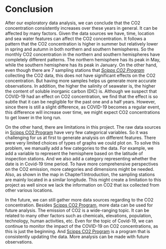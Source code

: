 # Conclusion

After our exploratory data analysis, we can conclude that the CO2 concentration consistently increases over these years in general. It can be affected by many factors. Given the data sources we have, time, location and sea water features can affect the CO2 concentration. It follows a pattern that the CO2 concentration is higher in summer but relatively lower in spring and autumn in both northern and southern hemispheres. So the monthly CO2 concentration in the northern and southern hemispheres have completely different patterns. The northern hemisphere has its peak in May, while the southern hemisphere has its peak in January. On the other hand, even though there are 7 sampling stations that [*Scipps CO2 Program*](https://scrippsco2.ucsd.edu) collecting the CO2 data, this does not have significant effects on the CO2 concentration. But having more samples helps us generate more accurate observations. In addition, the higher the salinity of seawater is, the higher the content of soluble inorganic carbon (DIC) is. Although we suspect that COVID-19 had an effect on CO2 concentration, we find that the effect is so subtle that it can be negligible for the past one and a half years. However, since there is still a slight difference, as COVID-19 becomes a regular event, this difference will increase over time, we might expect CO2 concentrations to get lower in the long run.

On the other hand, there are limitations in this project. The raw data sources in [Scipps CO2 Program](https://scrippsco2.ucsd.edu) have very few categorical variables. So it was challenging for us at first to generate analysis on different features. There were very limited choices of types of graphs we could plot on. To solve this problem, we manually add a few categories to the data. For example, we add a variable to represent the hemisphere based on the latitude of inspection stations. And we also add a category representing whether the date is in Covid-19 time period. To have more comprehensive perspectives on the CO2 emission, more categories and dimensions might be needed. Also, as shown in the map in Chapter1:Introduction, the sampling stations are mainly located in a similar longitude. This might create a limitation to this project as well since we lack the information on CO2 that isx collected from other various locations.

In the future, we can still gather more data sources regarding to the CO2 concentration. Besides [Scipps CO2 Program](https://scrippsco2.ucsd.edu), more data can be used for future analysis. The emission of CO2 is a wide-ranging topic. It can be related to many other factors such as chemicals, elevations, population, technology, human activities, etc. Even for the topic of Covid-19, we can continue to monitor the impact of the COVID-19 on CO2 concentrations, as this is just the beginning. And [Scipps CO2 Program](https://scrippsco2.ucsd.edu) is a program that is consistently updating the data. More analysis can be made with future observations.